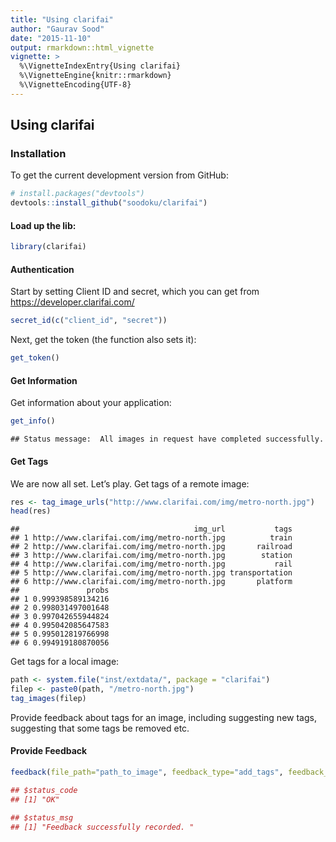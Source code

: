 ```yaml
---
title: "Using clarifai"
author: "Gaurav Sood"
date: "2015-11-10"
output: rmarkdown::html_vignette
vignette: >
  %\VignetteIndexEntry{Using clarifai}
  %\VignetteEngine{knitr::rmarkdown}
  %\VignetteEncoding{UTF-8}
---
```


## Using clarifai

### Installation

To get the current development version from GitHub:


```r
# install.packages("devtools")
devtools::install_github("soodoku/clarifai")
```

#### Load up the lib:

```r
library(clarifai)
```

#### Authentication

Start by setting Client ID and secret, which you can get from [https://developer.clarifai.com/](https://developer.clarifai.com/)

```r
secret_id(c("client_id", "secret"))
```

Next, get the token (the function also sets it):

```r
get_token()
```

#### Get Information

Get information about your application:

```r
get_info()
```

```
## Status message:  All images in request have completed successfully.
```

#### Get Tags

We are now all set. Let's play. Get tags of a remote image:


```r
res <- tag_image_urls("http://www.clarifai.com/img/metro-north.jpg")
head(res)
```

```
##                                       img_url           tags
## 1 http://www.clarifai.com/img/metro-north.jpg          train
## 2 http://www.clarifai.com/img/metro-north.jpg       railroad
## 3 http://www.clarifai.com/img/metro-north.jpg        station
## 4 http://www.clarifai.com/img/metro-north.jpg           rail
## 5 http://www.clarifai.com/img/metro-north.jpg transportation
## 6 http://www.clarifai.com/img/metro-north.jpg       platform
##               probs
## 1 0.999398589134216
## 2 0.998031497001648
## 3 0.997042655944824
## 4 0.995042085647583
## 5 0.995012819766998
## 6 0.994919180870056
```

Get tags for a local image:

```r
path <- system.file("inst/extdata/", package = "clarifai")
filep <- paste0(path, "/metro-north.jpg")
tag_images(filep)
```

Provide feedback about tags for an image, including suggesting new tags, suggesting that some tags be removed etc. 

#### Provide Feedback


```r
feedback(file_path="path_to_image", feedback_type="add_tags", feedback_value="suggested_tag")

## $status_code
## [1] "OK"

## $status_msg
## [1] "Feedback successfully recorded. "
```
